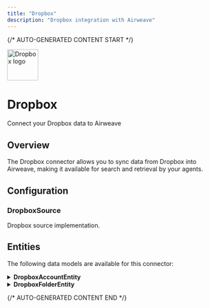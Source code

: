 ```yaml
---
title: "Dropbox"
description: "Dropbox integration with Airweave"
---
```


{/* AUTO-GENERATED CONTENT START */}



<div className="connector-header">
  <img src="icon.svg" alt="Dropbox logo" width="72" height="72" className="connector-icon" />
  <div className="connector-info">
    <h1>Dropbox</h1>
    <p>Connect your Dropbox data to Airweave</p>
  </div>
</div>

## Overview

The Dropbox connector allows you to sync data from Dropbox into Airweave, making it available for search and retrieval by your agents.

## Configuration


### DropboxSource

Dropbox source implementation.


## Entities

The following data models are available for this connector:


<details>
<summary><strong>DropboxAccountEntity</strong></summary>

Schema for Dropbox account-level entities based on the Dropbox API.

    REQUIRED fields from ChunkEntity (must be provided):
    - entity_id: ID of the entity this represents in the source
    - breadcrumbs: List of breadcrumbs for this entity (empty for top-level accounts)

    OPTIONAL fields from ChunkEntity (automatically populated if available):
    - Other inherited fields from ChunkEntity

| Field | Type | Description |
|-------|------|-------------|
| account_id | str | The user's unique Dropbox ID |
| name | str | Name for display representing the user's Dropbox account |
| abbreviated_name | Optional[str] | Abbreviated form of the person's name (typically initials) |
| familiar_name | Optional[str] | Locale-dependent name (usually given name in US) |
| given_name | Optional[str] | Also known as first name |
| surname | Optional[str] | Also known as last name or family name |
| email | Optional[str] | The user's email address |
| email_verified | bool | Whether the user has verified their email address |
| disabled | bool | Whether the user has been disabled |
| account_type | Optional[str] | Type of account (basic, pro, business, etc.) |
| is_teammate | bool | Whether this user is a teammate of the current user |
| is_paired | bool | Whether the user has both personal and work accounts linked |
| team_member_id | Optional[str] | The user's unique team member ID (if part of a team) |
| locale | Optional[str] | The language that the user specified (IETF language tag) |
| country | Optional[str] | The user's two-letter country code (ISO 3166-1) |
| profile_photo_url | Optional[str] | URL for the profile photo |
| referral_link | Optional[str] | The user's referral link |
| space_used | Optional[int] | The user's total space usage in bytes |
| space_allocated | Optional[int] | The user's total space allocation in bytes |
| team_info | Optional[Dict] | Information about the team if user is a member |
| root_info | Optional[Dict] | Information about the user's root namespace |

</details>

<details>
<summary><strong>DropboxFolderEntity</strong></summary>

Schema for Dropbox folder entities matching the Dropbox API.

    REQUIRED fields from ChunkEntity (must be provided):
    - entity_id: ID of the entity this represents in the source
    - breadcrumbs: List of breadcrumbs for this entity

    OPTIONAL fields from ChunkEntity (automatically populated if available):
    - Other inherited fields from ChunkEntity

| Field | Type | Description |
|-------|------|-------------|
| folder_id | str | Unique identifier for the folder |
| name | str | The name of the folder (last path component) |
| path_lower | Optional[str] | Lowercase full path starting with slash |
| path_display | Optional[str] | Display path with proper casing |
| sharing_info | Optional[Dict] | Sharing information for the folder |
| read_only | bool | Whether the folder is read-only |
| traverse_only | bool | Whether the folder can only be traversed |
| no_access | bool | Whether the folder cannot be accessed |
| property_groups | Optional[List[Dict] | Custom properties and tags |

</details>




{/* AUTO-GENERATED CONTENT END */}
